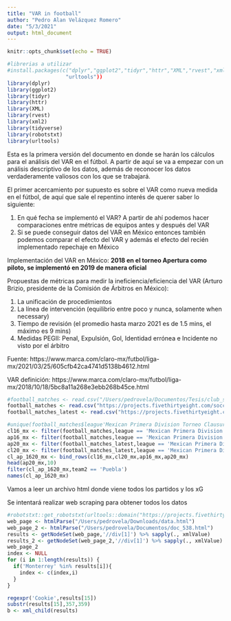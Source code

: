 ```yaml
---
title: "VAR in football"
author: "Pedro Alan Velázquez Romero"
date: "5/3/2021"
output: html_document
---
```


```r
knitr::opts_chunk$set(echo = TRUE)
```

```r
#librerias a utilizar 
#install.packages(c("dplyr","ggplot2","tidyr","httr","XML","rvest","xml2","tidyverse","robotstxt",
                   "urltools"))
library(dplyr)
library(ggplot2)
library(tidyr)
library(httr)
library(XML)
library(rvest)
library(xml2)
library(tidyverse)
library(robotstxt)
library(urltools)
```

Esta es la primera versión del documento en donde se harán los cálculos para el análisis del VAR en el fútbol. A partir de aquí se va a empezar con un análisis descriptivo de los datos, además de reconocer los datos verdaderamente valiosos con los que se trabajará.

El primer acercamiento por supuesto es sobre el VAR como nueva medida en el fútbol, de aquí que sale el repentino interés de querer saber lo siguiente:

1. En qué fecha se implementó el VAR? A partir de ahí podemos hacer comparaciones entre métricas de equipos antes y después del VAR
2. Si se puede conseguir datos del VAR en México entonces también podemos comparar el efecto del VAR y además el efecto del recién implementado repechaje en México

Implementación del VAR en México: **2018 en el torneo Apertura como piloto, se implementó en 2019 de manera oficial**

Propuestas de métricas para medir la ineficiencia/eficiencia del VAR (Arturo Brizio, presidente de la Comisión de Árbitros en México):

1. La unificación de procedimientos
2. La línea de intervención (equilibrio entre poco y nunca, solamente when necessary)
3. Tiempo de revisión (el promedio hasta marzo 2021 es de 1.5 mins, el máximo es 9 mins)
4. Medidas PEGII: Penal, Expulsión, Gol, Identidad errónea e Incidente no visto por el árbitro

Fuente: https://www.marca.com/claro-mx/futbol/liga-mx/2021/03/25/605cfb42ca4741d5138b4612.html

VAR definición: https://www.marca.com/claro-mx/futbol/liga-mx/2018/10/18/5bc8a11a268e3ebb268b45ce.html


```r
#football_matches <- read.csv("/Users/pedrovela/Documentos/Tesis/club_soccer_predictions/spi_matches.csv")
football_matches <- read.csv("https://projects.fivethirtyeight.com/soccer-api/club/spi_matches.csv")
football_matches_latest <- read.csv("https://projects.fivethirtyeight.com/soccer-api/club/spi_matches_latest.csv")
```

```r
#unique(football_matches$league'Mexican Primera Division Torneo Clausura')
cl16_mx <- filter(football_matches,league == 'Mexican Primera Division Torneo Clausura')
ap16_mx <- filter(football_matches,league == 'Mexican Primera Division Torneo Apertura')
ap20_mx <- filter(football_matches_latest,league == 'Mexican Primera Division Torneo Apertura')
cl20_mx <- filter(football_matches_latest,league == 'Mexican Primera Division Torneo Clausura')
cl_ap_1620_mx <- bind_rows(cl16_mx,cl20_mx,ap16_mx,ap20_mx)
head(ap20_mx,10)
filter(cl_ap_1620_mx,team2 == 'Puebla')
names(cl_ap_1620_mx)
```

Vamos a leer un archivo html donde viene todos los partidos y los xG 

Se intentará realizar web scraping para obtener todos los datos

```r
#robotstxt::get_robotstxt(urltools::domain("https://projects.fivethirtyeight.com/predicciones-de-futbol/liga-mx/")) %>% cat()
web_page <- htmlParse("/Users/pedrovela/Downloads/data.html")
web_page_2 <- htmlParse("/Users/pedrovela/Documentos/doc_538.html")
results <- getNodeSet(web_page,'//div[1]') %>% sapply(., xmlValue)
results_2 <- getNodeSet(web_page_2,'//div[1]') %>% sapply(., xmlValue)
web_page_2
index <- NULL
for (i in 1:length(results)) {
  if('Monterrey' %in% results[i]){
    index <- c(index,i)
  }
}

regexpr('Cookie',results[15]) 
substr(results[15],357,359)
b <- xml_child(results)
```


